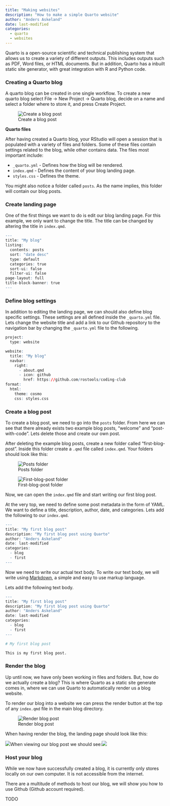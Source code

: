 ```yaml
---
title: "Making websites"
description: "How to make a simple Quarto website"
author: "Anders Askeland"
date: last-modified
categories: 
  - quarto
  - websites
---
```


Quarto is a open-source scientific and technical publishing system that allows us to create a variety of different outputs. This includes outputs such as PDF, Word files, or HTML documents. But in addition, Quarto has a inbuilt static site generator, with great integration with R and Python code.

### Creating a Quarto blog

A quarto blog can be created in one single workflow. To create a new quarto blog select File -\> New Project -\> Quarto blog, decide on a name and select a folder where to store it, and press Create Project.

![Create a blog post](images/create_blog.png){fig-align="center"}

**Quarto files**

After having created a Quarto blog, your RStudio will open a session that is populated with a variety of files and folders. Some of these files contain settings related to the blog, while other contains data. The files most important include:

-   `_quarto.yml` - Defines how the blog will be rendered.
-   `index.qmd` - Defines the content of your blog landing page.
-   `styles.css` - Defines the theme.

You might also notice a folder called `posts`. As the name implies, this folder will contain our blog posts.

### Create landing page

One of the first things we want to do is edit our blog landing page. For this example, we only want to change the title. The title can be changed by altering the title in `index.qmd`.

``` r
---
title: "My blog"
listing:
  contents: posts
  sort: "date desc"
  type: default
  categories: true
  sort-ui: false
  filter-ui: false
page-layout: full
title-block-banner: true
---
```

### Define blog settings

In addition to editing the landing page, we can should also define blog specific settings. These settings are all defined inside the `_quarto.yml` file. Lets change the website title and add a link to our Github repository to the navigation bar by changing the `_quarto.yml` file to the following.

``` r
project:
  type: website

website:
  title: "My blog"
  navbar:
    right:
      - about.qmd
      - icon: github
        href: https://github.com/rostools/coding-club
format:
  html:
    theme: cosmo
    css: styles.css
```

### Create a blog post

To create a blog post, we need to go into the `posts` folder. From here we can see that there already exists two example blog posts, "welcome" and "post-with-code". Lets delete those and create our own post.

After deleting the example blog posts, create a new folder called "first-blog-post". Inside this folder create a `.qmd` file called `index.qmd`. Your folders should look like this:

::: {layout-ncol="1"}
![Posts folder](images/posts_folder.png)

![First-blog-post folder](images/first_blog_folder.png)
:::

Now, we can open the `index.qmd` file and start writing our first blog post.

At the very top, we need to define some post metadata in the form of YAML. We want to define a title, description, author, date, and categories. Lets add the following to our `index.qmd`.

``` r
---
title: "My first blog post"
description: "My first blog post using Quarto"
author: "Anders Askeland"
date: last-modified
categories: 
  - blog
  - first
---
```

Now we need to write our actual text body. To write our text body, we will write using [Markdown](https://daringfireball.net/projects/markdown/), a simple and easy to use markup language.

Lets add the following text body.

``` r
---
title: "My first blog post"
description: "My first blog post using Quarto"
author: "Anders Askeland"
date: last-modified
categories: 
  - blog
  - first
---

# My first blog post

This is my first blog post.
```

### Render the blog

Up until now, we have only been working in files and folders. But, how do we actually create a blog? This is where Quarto as a static site generate comes in, where we can use Quarto to automatically render us a blog website.

To render our blog into a website we can press the render button at the top of any `index.qmd` file in the main blog directory.

![Render blog post](images/render_blog.png){fig-align="center"}

When having render the blog, the landing page should look like this:

![](images/image-1875593265.png)When viewing our blog post we should see:![](images/image-1734744906.png)

### Host your blog

While we now have successfully created a blog, it is currently only stores locally on our own computer. It is not accessible from the internet.

There are a multitude of methods to host our blog, we will show you how to use Github (Github account required).

TODO
